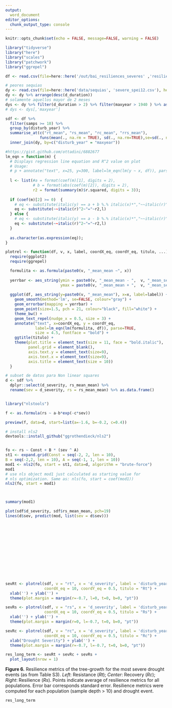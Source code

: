 ```yaml
---
output:
  word_document
editor_options: 
  chunk_output_type: console
---
```


```r
knitr::opts_chunk$set(echo = FALSE, message=FALSE, warning = FALSE)
```

```r
library("tidyverse")
library("here")
library("scales")
library("patchwork")
library("ggrepel")
```



```r
df <- read.csv(file=here::here('/out/bai_resiliences_severes' ,'resiliences_bai_droughts.csv'), header=TRUE)

# peores sequias 
dy <- read.csv(file=here::here('data/sequias', 'severe_spei12.csv'), header=TRUE)
dy <- dy %>% arrange(desc(d_duration))
# solamente aquellos mayor de 2 meses 
dys <- dy %>% filter(d_duration > 2) %>% filter(maxyear > 1940 ) %>% as.data.frame() 
# dys <- dys[,'maxyear'] 

sdf <- df %>% 
  filter(samps >= 10) %>% 
  group_by(disturb_year) %>% 
  summarise_at(c("rt_mean", "rs_mean", "rc_mean", "rrs_mean"), 
               funs(mean(., na.rm = TRUE), sd(., na.rm=TRUE),se=sd(., na.rm=TRUE)/sqrt(n()))) %>% 
  inner_join(dy, by=c("disturb_year" = "maxyear")) 

```


```r
#https://gist.github.com/ottadini/6882677 
lm_eqn = function(m) {
  # Displays regression line equation and R^2 value on plot
  # Usage:
  # p + annotate("text", x=25, y=300, label=lm_eqn(lm(y ~ x, df)), parse=TRUE)
  
  l <- list(#a = format(coef(m)[1], digits = 2),
            # b = format(abs(coef(m)[2]), digits = 2),
            r2 = format(summary(m)$r.squared, digits = 3));
  
  if (coef(m)[2] >= 0)  {
    # eq <- substitute(italic(y) == a + b %.% italic(x)*","~~italic(r)^2~"="~r2,l)
    eq <- substitute(~~italic(r)^2~"="~r2,l)
  } else {
    # eq <- substitute(italic(y) == a - b %.% italic(x)*","~~italic(r)^2~"="~r2,l) 
    eq <- substitute(~~italic(r)^2~"="~r2,l)
  }
  
  as.character(as.expression(eq));                 
}

plotrel <- function(df, v, x, label, coordX_eq, coordY_eq, titulo, ...){
  require(ggplot2)
  require(ggrepel)

  formulita <- as.formula(paste0(v, "_mean_mean ~", x)) 
  
  yerrbar <- aes_string(ymin = paste0(v, "_mean_mean - ",  v, "_mean_se"), 
                        ymax = paste0(v, "_mean_mean + ",  v, "_mean_se")) 
  
  ggplot(df, aes_string(y=paste0(v, "_mean_mean"), x=x, label=label)) + 
    geom_smooth(method='lm', se=FALSE, colour="gray") +
    geom_errorbar(mapping = yerrbar) + 
    geom_point(size=1.5, pch = 21, colour="black", fill="white") + 
    theme_bw() + 
    geom_text_repel(nudge_x = 0.5, size = 3) + 
    annotate("text", x=coordX_eq, y = coordY_eq, 
             label=lm_eqn(lm(formulita, df)), parse=TRUE, 
             size = 4.5, fontface = "bold") +
    ggtitle(titulo) + 
    theme(plot.title = element_text(size = 11, face = "bold.italic"),
          panel.grid = element_blank(), 
          axis.text.y = element_text(size=9),
          axis.text.x = element_text(size=9),
          axis.title = element_text(size = 10))
  }

```

```r
# subset de datos para Non linear squares
d <- sdf %>% 
  dplyr::select(d_severity, rs_mean_mean) %>% 
  rename(sev = d_severity, rs = rs_mean_mean) %>% as.data.frame()


library("nlstools")

f <- as.formula(rs ~ a-b*exp(-c*sev))

preview(f, data=d, start=list(a=-1.6, b=-0.2, c=0.4))

# install nls2
devtools::install_github("ggrothendieck/nls2")


fo <- rs ~ Const + B * (sev ^ A)
st1 <- expand.grid(Const = seq(-2, 2, len = 10),
B = seq(-2,2, len = 10), A = seq(-1, 1, len = 10))
mod1 <- nls2(fo, start = st1, data=d, algorithm = "brute-force")
mod1
# use nls object mod1 just calculated as starting value for
# nls optimization. Same as: nls(fo, start = coef(mod1))
nls2(fo, start = mod1)



summary(mod1)

plot(sdf$d_severity, sdf$rs_mean_mean, pch=19)
lines(d$sev, predict(mod, list(sev = d$sev)))















```


```r
sevRt <- plotrel(sdf, v = "rt", x = 'd_severity', label = 'disturb_year',
                 coordX_eq = 10, coordY_eq = 0.5, titulo = "Rt") +
  xlab('') + ylab('') +
  theme(plot.margin = margin(r=-0.7, l=0, t=0, b=0, "pt"))
```


```r
sevRs <- plotrel(sdf, v = "rs", x = 'd_severity', label = 'disturb_year',
                 coordX_eq = 10, coordY_eq = 0.5, titulo = "Rs") + 
  xlab('') + ylab('') +
  theme(plot.margin = margin(r=0, l=-0.7, t=0, b=0, "pt"))
```

```r
sevRc <- plotrel(sdf, v = "rc", x = 'd_severity', label = 'disturb_year',
                 coordX_eq = 10, coordY_eq = 0.5, titulo = "Rc") +
  xlab("Drought Severity") + ylab('') +
  theme(plot.margin = margin(r=-0.7, l=-0.7, t=0, b=0, "pt"))
```


```r
res_long_term <- sevRt + sevRc + sevRs + 
  plot_layout(nrow = 1) 
```

**Figure 6.** Resilience metrics of the tree-growth for the most severe drought events (as from Table S3). *Left*: Resistance (*Rt*); *Center*: Recovery (*Rc*); *Right*: Resilience (*Rs*). Points indicate average of resilience metrics for all populations. Error bar corresponds standard error. Resilience metrics were computed for each population (sample depth > 10) and drought event.


```r
res_long_term
```








